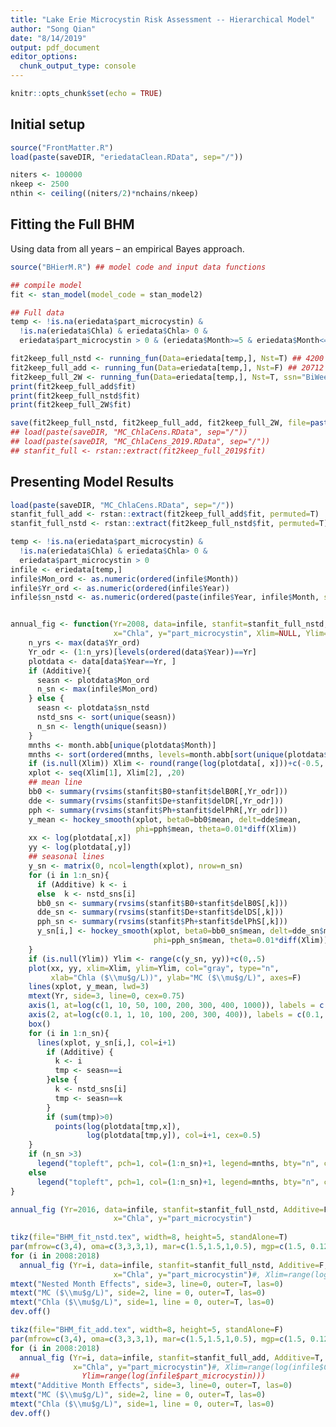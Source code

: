 ```yaml
---
title: "Lake Erie Microcystin Risk Assessment -- Hierarchical Model"
author: "Song Qian"
date: "8/14/2019"
output: pdf_document
editor_options: 
  chunk_output_type: console
---
```


```r
knitr::opts_chunk$set(echo = TRUE)
```

## Initial setup
```r
source("FrontMatter.R")
load(paste(saveDIR, "eriedataClean.RData", sep="/"))

niters <- 100000
nkeep <- 2500
nthin <- ceiling((niters/2)*nchains/nkeep)
```

## Fitting the Full BHM 

Using data from all years -- an empirical Bayes approach.
```r
source("BHierM.R") ## model code and input data functions

## compile model
fit <- stan_model(model_code = stan_model2)

## Full data
temp <- !is.na(eriedata$part_microcystin) &
  !is.na(eriedata$Chla) & eriedata$Chla> 0 & 
  eriedata$part_microcystin > 0 & (eriedata$Month>=5 & eriedata$Month<=10)

fit2keep_full_nstd <- running_fun(Data=eriedata[temp,], Nst=T) ## 4200 seconds
fit2keep_full_add <- running_fun(Data=eriedata[temp,], Nst=F) ## 20712
fit2keep_full_2W <- running_fun(Data=eriedata[temp,], Nst=T, ssn="BiWeek") ## 3920
print(fit2keep_full_add$fit)
print(fit2keep_full_nstd$fit)
print(fit2keep_full_2W$fit)

save(fit2keep_full_nstd, fit2keep_full_add, fit2keep_full_2W, file=paste(saveDIR, "MC_ChlaCens.RData", sep="/"))
## load(paste(saveDIR, "MC_ChlaCens.RData", sep="/"))
## load(paste(saveDIR, "MC_ChlaCens_2019.RData", sep="/"))
## stanfit_full <- rstan::extract(fit2keep_full_2019$fit)
```

## Presenting Model Results
```R
load(paste(saveDIR, "MC_ChlaCens.RData", sep="/"))
stanfit_full_add <- rstan::extract(fit2keep_full_add$fit, permuted=T)
stanfit_full_nstd <- rstan::extract(fit2keep_full_nstd$fit, permuted=T)

temp <- !is.na(eriedata$part_microcystin) &
  !is.na(eriedata$Chla) & eriedata$Chla> 0 & 
  eriedata$part_microcystin > 0
infile <- eriedata[temp,]
infile$Mon_ord <- as.numeric(ordered(infile$Month))
infile$Yr_ord <- as.numeric(ordered(infile$Year))
infile$sn_nstd <- as.numeric(ordered(paste(infile$Year, infile$Month, sep=":")))


annual_fig <- function(Yr=2008, data=infile, stanfit=stanfit_full_nstd, Additive=F, 
                       x="Chla", y="part_microcystin", Xlim=NULL, Ylim=NULL){
    n_yrs <- max(data$Yr_ord)
    Yr_odr <- (1:n_yrs)[levels(ordered(data$Year))==Yr]
    plotdata <- data[data$Year==Yr, ]
    if (Additive){
      seasn <- plotdata$Mon_ord
      n_sn <- max(infile$Mon_ord)
    } else {
      seasn <- plotdata$sn_nstd
      nstd_sns <- sort(unique(seasn))
      n_sn <- length(unique(seasn))
    }
    mnths <- month.abb[unique(plotdata$Month)]
    mnths <- sort(ordered(mnths, levels=month.abb[sort(unique(plotdata$Month))]))
    if (is.null(Xlim)) Xlim <- round(range(log(plotdata[, x]))+c(-0.5, 0.5))
    xplot <- seq(Xlim[1], Xlim[2], ,20)
    ## mean line
    bb0 <- summary(rvsims(stanfit$B0+stanfit$delB0R[,Yr_odr]))
    dde <- summary(rvsims(stanfit$De+stanfit$delDR[,Yr_odr]))
    pph <- summary(rvsims(stanfit$Ph+stanfit$delPhR[,Yr_odr]))
    y_mean <- hockey_smooth(xplot, beta0=bb0$mean, delt=dde$mean, 
                            phi=pph$mean, theta=0.01*diff(Xlim))
    xx <- log(plotdata[,x])
    yy <- log(plotdata[,y])
    ## seasonal lines
    y_sn <- matrix(0, ncol=length(xplot), nrow=n_sn)
    for (i in 1:n_sn){
      if (Additive) k <- i
      else  k <- nstd_sns[i]
      bb0_sn <- summary(rvsims(stanfit$B0+stanfit$delB0S[,k]))
      dde_sn <- summary(rvsims(stanfit$De+stanfit$delDS[,k]))
      pph_sn <- summary(rvsims(stanfit$Ph+stanfit$delPhS[,k]))
      y_sn[i,] <- hockey_smooth(xplot, beta0=bb0_sn$mean, delt=dde_sn$mean, 
                                phi=pph_sn$mean, theta=0.01*diff(Xlim))
    }
    if (is.null(Ylim)) Ylim <- range(c(y_sn, yy))+c(0,.5)
    plot(xx, yy, xlim=Xlim, ylim=Ylim, col="gray", type="n", 
         xlab="Chla ($\\mu$g/L))", ylab="MC ($\\mu$g/L)", axes=F)
    lines(xplot, y_mean, lwd=3)
    mtext(Yr, side=3, line=0, cex=0.75)
    axis(1, at=log(c(1, 10, 50, 100, 200, 300, 400, 1000)), labels = c(1, 10, 50, 100, 200, 300, 400, 1000))
    axis(2, at=log(c(0.1, 1, 10, 100, 200, 300, 400)), labels = c(0.1, 1, 10, 100, 200, 300, 400))
    box()
    for (i in 1:n_sn){
      lines(xplot, y_sn[i,], col=i+1)
        if (Additive) {
          k <- i
          tmp <- seasn==i
        }else {
          k <- nstd_sns[i]
          tmp <- seasn==k
        }
        if (sum(tmp)>0)
          points(log(plotdata[tmp,x]), 
                 log(plotdata[tmp,y]), col=i+1, cex=0.5)
    }
    if (n_sn >3)
      legend("topleft", pch=1, col=(1:n_sn)+1, legend=mnths, bty="n", cex=0.75, ncol=2)
    else 
      legend("topleft", pch=1, col=(1:n_sn)+1, legend=mnths, bty="n", cex=0.75)
}

annual_fig (Yr=2016, data=infile, stanfit=stanfit_full_nstd, Additive=F, 
                       x="Chla", y="part_microcystin")
  
tikz(file="BHM_fit_nstd.tex", width=8, height=5, standAlone=T)
par(mfrow=c(3,4), oma=c(3,3,3,1), mar=c(1.5,1.5,1,0.5), mgp=c(1.5, 0.125,0), tck=-0.01, las=1)
for (i in 2008:2018)
  annual_fig (Yr=i, data=infile, stanfit=stanfit_full_nstd, Additive=F, 
                       x="Chla", y="part_microcystin")#, Xlim=range(log(infile$Chla)))
mtext("Nested Month Effects", side=3, line=0, outer=T, las=0)
mtext("MC ($\\mu$g/L)", side=2, line = 0, outer=T, las=0)
mtext("Chla ($\\mu$g/L)", side=1, line = 0, outer=T, las=0)
dev.off()

tikz(file="BHM_fit_add.tex", width=8, height=5, standAlone=F)
par(mfrow=c(3,4), oma=c(3,3,3,1), mar=c(1.5,1.5,1,0.5), mgp=c(1.5, 0.125,0), tck=-0.01, las=1)
for (i in 2008:2018)
  annual_fig (Yr=i, data=infile, stanfit=stanfit_full_add, Additive=T, 
              x="Chla", y="part_microcystin")#, Xlim=range(log(infile$Chla))) 
##              Ylim=range(log(infile$part_microcystin)))
mtext("Additive Month Effects", side=3, line=0, outer=T, las=0)
mtext("MC ($\\mu$g/L)", side=2, line = 0, outer=T, las=0)
mtext("Chla ($\\mu$g/L)", side=1, line = 0, outer=T, las=0)
dev.off()
```
